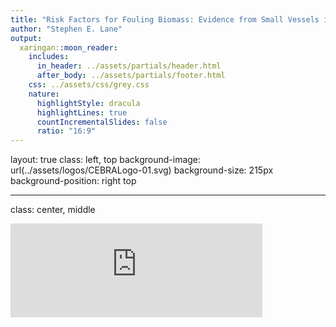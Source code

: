 ```yaml
---
title: "Risk Factors for Fouling Biomass: Evidence from Small Vessels in Australia"
author: "Stephen E. Lane"
output:
  xaringan::moon_reader:
    includes:
      in_header: ../assets/partials/header.html
      after_body: ../assets/partials/footer.html
    css: ../assets/css/grey.css
    nature:
      highlightStyle: dracula
      highlightLines: true
      countIncrementalSlides: false
      ratio: "16:9"
---
```

layout: true
class: left, top
background-image: url(../assets/logos/CEBRALogo-01.svg)
background-size: 215px
background-position: right top

---
class: center, middle

<embed src="https://stevelane.github.io/presentations-2018/ibc-2018/ibc2018-lane.pdf" type="application/pdf" width="80%" />
